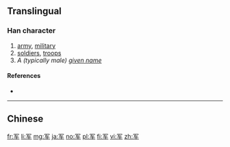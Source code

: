 {{also|軍}}
==Translingual==

===Han character===
{{Han char|rn=14|rad=冖|as=04|sn=6|four=|canj=BKQ|ids=⿱冖车}}

# [[army]], [[military]]
# [[soldiers]], [[troops]]
# ''A (typically male) [[given name]]''

====References====
* {{Han ref|kx=0130.191|hdz=10303.070|uh=519B|ud=20891}}

----
==Chinese==
{{zh-see|軍}}

[[fr:军]]
[[li:军]]
[[mg:军]]
[[ja:军]]
[[no:军]]
[[pl:军]]
[[fi:军]]
[[vi:军]]
[[zh:军]]